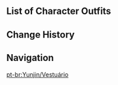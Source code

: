 {{CharacterTabs}}

==List of Character Outfits==
{{Outfits by Category Table|Yun Jin Outfits|nocharacter=1}}

==Change History==
{{Change History|2.4}}

==Navigation==
{{Character Navbox|link type=outfits}}
[[pt-br:Yunjin/Vestuário]]